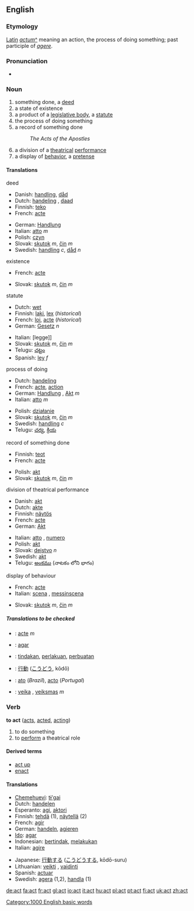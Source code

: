 {{see|ACT}}
{{wikipedia}}
==English==

===Etymology===
[[Latin]] ''[[actum]]''[[:la:actum|^]] meaning an action, the process of doing something; past participle of ''[[agere]]''.

===Pronunciation===
*{{audio|en-us-act.ogg|Audio (US)}}

===Noun===
{{en-noun-reg}}

# something done, a [[deed]]
# a state of existence
# a product of a [[legislative body]], a [[statute]]
# the process of doing something
# a record of something done
#: ''The Acts of the Apostles''
# a division of a [[theatrical]] [[performance]]
# a display of [[behavior]], a [[pretense]]

====Translations====
;deed
{{top}}
*Danish: [[handling]], [[dåd]]
*Dutch: [[handeling]] {{f}}, [[daad]]
*Finnish: [[teko]]
*French: [[acte]]
{{mid}}
*German: [[Handlung]] {{f}}
*Italian: [[atto]] ''m''
*Polish: [[czyn]]
*Slovak: [[skutok]] ''m'', [[čin]] ''m''
*Swedish: [[handling]] ''c'', [[dåd]] ''n''
{{bottom}}

;existence
{{top}}
*French: [[acte]]
{{mid}}
*Slovak: [[skutok]] ''m'', [[čin]] ''m''
{{bottom}}

;statute
{{top}}
*Dutch: [[wet]] 
*Finnish: [[laki]], [[lex]] (''historical'')
*French: [[loi]], [[acte]] (''historical'')
*German: [[Gesetz]] ''n''
{{mid}}
*Italian: [legge]] {{f}}
*Slovak: [[skutok]] ''m'', [[čin]] ''m''
*Telugu: [[చట్టం]]
*Spanish: [[ley]] ''f''
{{bottom}}

;process of doing
{{top}}
*Dutch: [[handeling]] {{f}}
*French: [[acte]], [[action]]
*German: [[Handlung]] {{f}}, [[Akt#German|Akt]] ''m''
*Italian: [[atto]] ''m''
{{mid}}
*Polish: [[działanie]]
*Slovak: [[skutok]] ''m'', [[čin]] ''m''
*Swedish: [[handling]] ''c''
*Telugu: [[చర్య]], [[క్రియ]]
{{bottom}}

;record of something done
{{top}}
*Finnish: [[teot]]
*French: [[acte]]
{{mid}}
*Polish: [[akt]]
*Slovak: [[skutok]] ''m'', [[čin]] ''m''
{{bottom}}

;division of theatrical performance
{{top}}
*Danish: [[akt]]
*Dutch: [[akte]]
*Finnish: [[näytös]]
*French: [[acte]]
*German: [[Akt#German|Akt]]
{{mid}}
*Italian: [[atto]] {{m}}, [[numero]] {{m}}
*Polish: [[akt]]
*Slovak: [[dejstvo]] ''n''
*Swedish: [[akt#Swedish|akt]]
*Telugu: [[అంకము]] (నాటకం లోని భాగం)
{{bottom}}

;display of behaviour
{{top}}
*French: [[acte]]
*Italian: [[scena]] {{f}}, [[messinscena]] {{f}}
{{mid}}
*Slovak: [[skutok]] ''m'', [[čin]] ''m''
{{bottom}}

=====Translations to be checked=====
{{checktrans}}

*{{ttbc|French}}: [[acte]] ''m''
*{{ttbc|Ido}}: [[agar]]
*{{ttbc|Indonesian}}: [[tindak|tindakan]], [[laku|perlakuan]], [[buat|perbuatan]]
*{{ttbc|Japanese}}: [[行動]] ([[こうどう]], kōdō)
*{{ttbc|Portuguese}}: [[ato]] (''Brazil''), [[acto]] (''Portugal'')
*{{ttbc|Lithuanian}}: [[veika]] {{f}}, [[veiksmas]] ''m''

===Verb===
'''to act''' ([[acts]], [[acted]], [[acting]])

# to do something
# to [[perform]] a theatrical role

====Derived terms====
*[[act up]]
*[[enact]]

====Translations====
{{top}}
*[[Chemehuevi]]: [[tɨ'gai]]
*Dutch: [[handelen]]
*Esperanto: [[agi]], [[aktori]]
*Finnish: [[tehdä]] (1), [[näytellä]] (2)
*French: [[agir]]
*German: [[handeln]], [[agieren]]
*[[Ido]]: [[agar]]
*Indonesian: [[tindak|bertindak]], [[laku|melakukan]]
*Italian: [[agire]]

{{mid}}
*Japanese: [[行動]]する ([[こうどう]]する, kōdō-suru)
*Lithuanian: [[veikti]] {{f}}, [[vaidinti]]
*Spanish: [[actuar]]
*Swedish: [[agera]] (1,2), [[handla]] (1)
{{bottom}}


[[Category:1000 English basic words]]

[[de:act]]
[[fa:act]]
[[fr:act]]
[[gl:act]]
[[io:act]]
[[it:act]]
[[hu:act]]
[[pl:act]]
[[pt:act]]
[[fi:act]]
[[uk:act]]
[[zh:act]]
